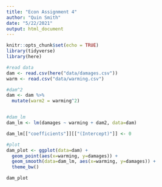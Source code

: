 ```yaml
---
title: "Econ Assignment 4"
author: "Quin Smith"
date: "5/22/2021"
output: html_document
---
```


```r
knitr::opts_chunk$set(echo = TRUE)
library(tidyverse)
library(here)
```

```r
#read data
dam <- read.csv(here("data/damages.csv"))
warm <- read.csv("data/warming.csv")
```

```r
#dam^2
dam <- dam %>% 
  mutate(warm2 = warming^2)


#dam_lm
dam_lm <- lm(damages ~ warming + dam2, data=dam)

dam_lm[["coefficients"]][["(Intercept)"]] <- 0

#plot
dam_plot <- ggplot(data=dam) +
  geom_point(aes(x=warming, y=damages)) +
  geom_smooth(data=dam_lm, aes(x=warming, y=damages)) +
  theme_bw()

dam_plot
```



